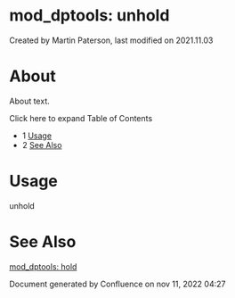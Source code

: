 
# mod_dptools: unhold 

 Created by  Martin Paterson, last modified on 2021.11.03

# About

About text.

Click here to expand Table of Contents

* 1 [Usage](#usage)
* 2 [See Also](#see-also)

# Usage

unhold

# See Also

[mod\_dptools: hold](./61210915.mdx#about)

Document generated by Confluence on nov 11, 2022 04:27
